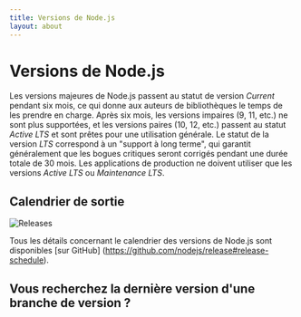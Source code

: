 ```yaml
---
title: Versions de Node.js
layout: about
---
```


# Versions de Node.js

Les versions majeures de Node.js passent au statut de version *Current* pendant six mois, ce qui donne aux auteurs de bibliothèques le temps de les prendre en charge.
Après six mois, les versions impaires (9, 11, etc.) ne sont plus supportées, et les versions paires (10, 12, etc.) passent au statut *Active LTS* et sont prêtes pour une utilisation générale.
Le statut de la version *LTS* correspond à un "support à long terme", qui garantit généralement que les bogues critiques seront corrigés pendant une durée totale de 30 mois.
Les applications de production ne doivent utiliser que les versions *Active LTS* ou *Maintenance LTS*.

## Calendrier de sortie

![Releases](https://raw.githubusercontent.com/nodejs/Release/main/schedule.svg?sanitize=true)

Tous les détails concernant le calendrier des versions de Node.js sont disponibles [sur GitHub] (https://github.com/nodejs/release#release-schedule).

## Vous recherchez la dernière version d'une branche de version ?

<DownloadReleasesTable />
